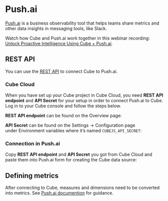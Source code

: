 # Push.ai

[Push.ai](https://push.ai) is a business observability tool that helps teams
share metrics and other data insights in messaging tools, like Slack.

<Screenshot src="https://ucarecdn.com/b7f2f073-fd77-4de3-a40f-ee7e3690b535/"/>

<InfoBox>

Watch how Cube and Push.ai work together in this webinar recording:
[Unlock Proactive Intelligence Using Cube + Push.ai](https://cube.dev/events/unlock-proactive-intelligence-using-cube-push-ai).

</InfoBox>

## REST API

You can use the [REST API][ref-rest-api] to connect Cube to Push.ai.

### Cube Cloud

When you have set up your Cube project in Cube Cloud, you need **REST API
endpoint** and **API Secret** for your setup in order to connect Push.ai to
Cube. Log in to your Cube console and follow the steps below.

**REST API endpoint** can be found on the&nbsp;<Btn>Overview</Btn> page:

<Screenshot src="https://ucarecdn.com/fddce1b2-fbdd-4711-82d9-3967af0e2641/"/>

**API Secret** can be found on the&nbsp;<Btn>Settings → Configuration</Btn>
page under&nbsp;<Btn>Environment variables</Btn> where it’s named
`CUBEJS_API_SECRET`:

<Screenshot src="https://ucarecdn.com/d978e95b-9e9c-443e-8b85-3106352a74cb/"/>

### Connection in Push.ai

Copy **REST API endpoint** and **API Secret** you got from Cube Cloud and
paste them into Push.ai form for creating the Cube data source:

<Screenshot src="https://ucarecdn.com/06a814c2-25df-42d4-8b24-406292b50ac3/"/>

## Defining metrics

After connecting to Cube, measures and dimensions need to be converted into
metrics. See [Push.ai documention](https://docs.push.ai/semantic-layer-integrations/cube#usage-notes)
for guidance.


[ref-rest-api]: /product/apis-integrations/rest-api
